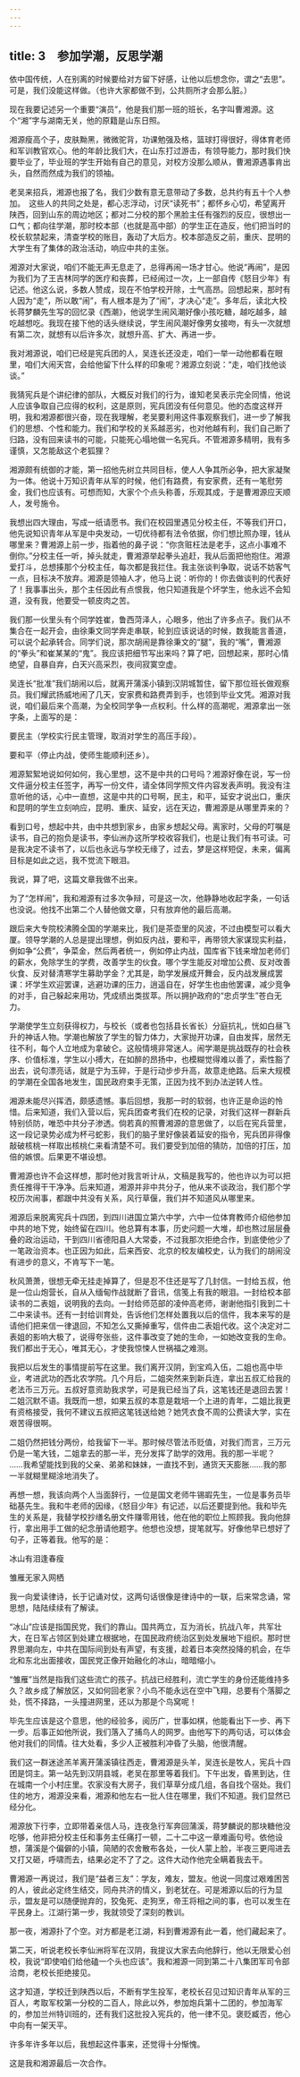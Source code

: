 ```yaml
---
---
---
```

title: 3　参加学潮，反思学潮
---

依中国传统，人在别离的时候要给对方留下好感，让他以后想念你，谓之“去思”。可是，我们没能这样做。（也许大家都做不到，公共厕所才会那么脏。）

现在我要记述另一个重要“演员”，他是我们那一班的班长，名字叫曹湘源。这个“湘”字与湖南无关，他的原籍是山东日照。

湘源瘦高个子，皮肤黝黑，微微驼背，功课勉强及格，篮球打得很好，得体育老师和军训教官欢心。他的年龄比我们大，在山东打过游击，有领导能力，那时我们快要毕业了，毕业班的学生开始有自己的意见，对校方没那么顺从，曹湘源遇事肯出头，自然而然成为我们的领袖。

老吴来招兵，湘源也报了名，我们少数有意无意带动了多数，总共约有五十个人参加。　这些人的共同之处是，都心志浮动，讨厌“读死书”；都怀乡心切，希望离开陕西，回到山东的周边地区；都对二分校的那个黑脸主任有强烈的反应，很想出一口气；都向往学潮，那时校本部（也就是高中部）的学生正在造反，他们把当时的校长软禁起来，清查学校的账目，轰动了大后方。校本部造反之前，重庆、昆明的大学生有了集体的政治活动，响应中共的主张。

湘源对大家说，咱们不能无声无息走了，总得再闹一场才甘心。他说“再闹”，是因为我们为了王吉林同学的医疗和丧葬，已经闹过一次，上一部自传《怒目少年》有记述。他这么说，多数人赞成，现在不怕学校开除，士气高昂。回想起来，那时有人因为“走”，所以敢“闹”，有人根本是为了“闹”，才决心“走”。多年后，读北大校长蒋梦麟先生写的回忆录《西潮》，他说学生闹风潮好像小孩吃糖，越吃越多，越吃越想吃。我现在接下他的话头继续说，学生闹风潮好像男女接吻，有头一次就想有第二次，就想有以后许多次，就想升高、扩大、再进一步。

我对湘源说，咱们已经是宪兵团的人，吴连长还没走，咱们一举一动他都看在眼里，咱们大闹天宫，会给他留下什么样的印象呢？湘源立刻说：“走，咱们找他谈谈。”

我猜宪兵是个讲纪律的部队，大概反对我们的行为，谁知老吴表示完全同情，他说人应该争取自己应得的权利，这是原则，宪兵团没有任何意见。他的态度这样开明，我和湘源都很兴奋，现在我理解，老吴要利用这件事观察我们，进一步了解我们的思想、个性和能力。我们和学校的关系越恶劣，也对他越有利，我们自己断了归路，没有回来读书的可能，只能死心塌地做一名宪兵。不管湘源多精明，我有多谨慎，又怎能敌这个老狐狸？

湘源颇有统御的才能，第一招他先树立共同目标，使人人争其所必争，把大家凝聚为一体。他说十万知识青年从军的时候，他们有路费，有安家费，还有一笔慰劳金，我们也应该有。可想而知，大家个个点头称善，乐观其成，于是曹湘源应天顺人，发号施令。

我想出四大理由，写成一纸请愿书。我们在校园里遇见分校主任，不等我们开口，他先说知识青年从军是中央发动，一切优待都有法令依据，你们想比照办理，钱从哪里来？曹湘源上前一步，指着他的鼻子说：“你贪赃枉法是老手，这点小事难不倒你。”分校主任一听，掉头就走，曹湘源举起拳头追赶，我从后面把他抱住。湘源爱打斗，总想揍那个分校主任，每次都是我拦住。我主张谈判争取，说话不妨客气一点，目标决不放弃。湘源是领袖人才，他马上说：听你的！你去做谈判的代表好了！我事事出头，那个主任因此有点恨我，他只知道我是个坏学生，他永远不会知道，没有我，他要受一顿皮肉之苦。

我们那一伙里头有个同学姓崔，鲁西菏泽人，心眼多，他出了许多点子。我们从不集合在一起开会，由徐秉文同学奔走串联，轮到应该说话的时候，数我能言善道，可以说个起承转合。同学们说，那次胡闹是靠徐秉文的“腿”，我的“嘴”，曹湘源的“拳头”和崔某某的“鬼”。我应该把细节写出来吗？算了吧，回想起来，那时心情绝望，自暴自弃，白天兴高采烈，夜间寂寞空虚。

吴连长“批准”我们胡闹以后，就离开蒲溪小镇到汉阴城暂住，留下那位班长做观察员。我们耀武扬威地闹了几天，安家费和路费弄到手，也领到毕业文凭。湘源对我说，咱们最后来个高潮，为全校同学争一点权利。什么样的高潮呢，湘源拿出一张字条，上面写的是：

要民主（学校实行民主管理，取消对学生的高压手段）。

要和平（停止内战，使师生能顺利还乡）。

湘源絮絮地说如何如何，我心里想，这不是中共的口号吗？湘源好像在说，写一份文件逼分校主任签字，再写一份文件，请全体同学照文件内容发表声明。我没有注意听他的话，心中一直想，这是中共的口号啊，民主，和平，延安才说出口，重庆和昆明的学生立刻响应，昆明、重庆、延安，远在天边，曹湘源是从哪里弄来的？

看到口号，想起中共，由中共想到家乡，由家乡想起父母。离家时，父母的叮嘱是读书，自己的抱负是读书，李仙洲办这所学校收容我们，也是让我们有书可读。可是我决定不读书了，以后也永远与学校无缘了，过去，梦是这样短促，未来，偏离目标是如此之远，我不觉流下眼泪。

我说，算了吧，这篇文章我做不出来。

为了“怎样闹”，我和湘源有过多次争辩，可是这一次，他静静地收起字条，一句话也没说。他找不出第二个人替他做文章，只有放弃他的最后高潮。

跟后来大专院校沸腾全国的学潮来比，我们是茶壶里的风波，不过由模型可以看大厦。领导学潮的人总是提出理想，例如反内战，要和平，再带领大家谋现实利益，例如争“公费”，争菜金，然后两者统一，例如停止内战，国库省下钱来增加老师们的薪水，免除学生的学费，改善学生的伙食。哪个学生能反对增加公费、反对改善伙食、反对替清寒学生募助学金？尤其是，助学发展成开舞会，反内战发展成罢课：坏学生欢迎罢课，逃避功课的压力，逍遥自在，好学生也由他罢课，减少竞争的对手，自己躲起来用功，凭成绩出类拔萃。所以拥护政府的“忠贞学生”苍白无力。

学潮使学生立刻获得权力，与校长（或者也包括县长省长）分庭抗礼，恍如白昼飞升的神话人物。学潮也解放了学生的智力体力，大家抛开功课，自由发挥，居然无往不利，每个人立地成为拿破仑。这般情境非常迷人。闹学潮是挑战既存的社会秩序、价值标准，学生以小搏大，在如醉的昂扬中，也模糊觉得难以善了，索性豁了出去，说句漂亮话，就是宁为玉碎，于是行动步步升高，故意走绝路。后来大规模的学潮在全国各地发生，国民政府束手无策，正因为找不到办法逆转人性。

湘源未能尽兴挥洒，颇感遗憾。事后回想，我那一时的软弱，也许正是命运的怜惜。后来知道，我们入营以后，宪兵团查考我们在校的记录，对我们这样一群新兵特别侦防，唯恐中共分子渗透。倘若真的照曹湘源的意思做了，以后在宪兵营里，这一段记录势必成为杯弓蛇影，我们的脑子里好像装着延安的指令，宪兵团非得像敲破核桃一样取出核桃仁来看清楚不可。我们要受到加倍的猜防，加倍的打压，加倍的嫉恨。后果更不堪设想。

曹湘源也许不会这样想，那时他对我言听计从，文稿是我写的，他也许以为可以把责任推得干干净净。后来知道，湘源并非中共分子，他从来不谈政治，我们那个学校历次闹事，都跟中共没有关系，风行草偃，我们并不知道风从哪里来。

湘源后来脱离宪兵十四团，到四川进国立第六中学，六中一位体育教师介绍他参加中共的地下党，始终留在四川。他总算有本事，历史问题一大堆，却也熬过层层叠叠的政治运动，干到四川省德阳县人大常委，不过我那次拒绝合作，到底使他少了一笔政治资本。也正因为如此，后来西安、北京的校友编校史，认为我们的胡闹没有进步的意义，不肯写下一笔。

秋风萧萧，很想无牵无挂走掉算了，但是忍不住还是写了几封信。一封给五叔，他是一位山炮营长，自从入缅甸作战就断了音讯，信笺上有我的眼泪。一封给校本部读书的二表姐，说明我的去向。一封给师范部的凌仲高老师，谢谢他指引我到二十二中来读书。还有一封给训育处，告诉他们怎样处置我以后的信件，我本来写的是请他们把来信一律退回，不知怎么又撕掉重写，信件由二表姐代收。这个决定对二表姐的影响大极了，说得夸张些，这件事改变了她的生命，一如她改变我的生命。我们都出于无心，唯其无心，才使我惊悚人世祸福之难测。

我把以后发生的事情提前写在这里。我们离开汉阴，到宝鸡入伍，二姐也高中毕业，考进武功的西北农学院。几个月后，二姐突然来到新兵连，拿出五叔汇给我的老法币三万元。五叔好意资助我求学，可是我已经当了兵，这笔钱还是退回去罢！二姐沉默不语。我既而一想，如果五叔的本意是栽培一个上进的青年，二姐比我更有资格接受，我何不建议五叔把这笔钱送给她？她凭衣食不周的公费读大学，实在艰苦得很啊。

二姐仍然把钱分两份，给我留下一半。那时候尽管法币贬值，对我们而言，三万元仍是一笔大钱，二姐拿去的那一半，充分发挥了助学的效用。我的那一半呢？ ……我希望能找到我的父亲、弟弟和妹妹，一直找不到，通货天天膨胀……我的那一半就糊里糊涂地消失了。

再想一想，我该向两个人当面辞行，一位是国文老师牛锡嘏先生，一位是事务员毕础基先生。我和牛老师的因缘，《怒目少年》有记述，以后还要提到他。我和毕先生的关系是，我替学校抄缮名册文件赚零用钱，他在他的职位上照顾我。我向他辞行，拿出用手工做的纪念册请他题字。他想也没想，提笔就写。好像他早已想好了句子，正等着我。他写的是：

冰山有泪逢春瘦

雏雁无家入网栖



我一向爱读律诗，长于记诵对仗，这两句话很像是律诗中的一联，后来常念诵，常思想，陆陆续续有了解读。

“冰山”应该是指国民党，我们的靠山。国共两立，互为消长，抗战八年，共军壮大，在日军占领区到处建立根据地，在国民政府统治区到处发展地下组织。那时世界思潮向左，中共在国际间到处有声望，有支援，趁着日本突然投降的机会，在华北和东北出面接收，国民党正像开始融化的冰山，暗暗缩小。

“雏雁”当然是指我们这些流亡的孩子。抗战已经胜利，流亡学生的身份还能维持多久？故乡成了解放区，又如何回老家？小鸟不能永远在空中飞翔，总要有个落脚之处，慌不择路，一头撞进网里，还以为那是个鸟窝呢！

毕先生应该是这个意思，他的经验多，阅历广，世事如棋，他能看出下一步、再下一步。后事正如他所说，我们落入了捕鸟人的网罗。由他写下的两句话，可以体会他对我们的同情。往大处看，多少人正被胜利冲昏了头脑，他很清醒。

我们这一群迷途羔羊离开蒲溪镇往西走，曹湘源是头羊，吴连长是牧人，宪兵十四团是饲主。第一站先到汉阴县城，老吴在那里等着我们。下午出发，昏黑到达，住在城南一个小村庄里。农家没有大房子，我们草草分成几组，各自找个宿处。我们住的地方，湘源没来看，湘源和他左右一批人住在哪里，我们不知道。我们显然已经分化。

湘源放下行李，立即带着亲信人马，连夜急行军奔回蒲溪，蒋梦麟说的那块糖他没吃够，他非把分校主任和事务主任痛打一顿，二十二中这一章难画句号。依他设想，蒲溪是个偏僻的小镇，简陋的农舍散布各处，一伙人蒙上脸，半夜三更闯进去又打又砸，呼啸而去，结果必定不了了之。这件大动作他完全瞒着我去干。

曹湘源一再说过，我们是“益者三友”：学友，难友，盟友。他说一同度过艰难困苦的人，彼此必定终生结交，同舟共济的情义，到老犹在。可是湘源以后的行为显示，盟友是可以随便抛弃的，狡兔死、走狗烹，帝王将相之间的事，也可以发生在平民身上。江湖行第一步，我就领受了深刻的教训。

那一夜，湘源扑了个空。对方都是老江湖，料到曹湘源有此一着，他们藏起来了。

第二天，听说老校长李仙洲将军在汉阴，我提议大家去向他辞行，他以无限爱心创校，我说“即使咱们给他磕一个头也应该”。我和湘源一同到第二十八集团军司令部洽商，老校长拒绝接见。

这才知道，学校迁到陕西以后，不断有学生投军，老校长召见过知识青年从军的三百人，考取军校第一分校的二百人，除此以外，参加炮兵第十二团的，参加海军的，参加兰州特训班的，还有我们这批投入宪兵的，他一律不见。褒贬臧否，他心中向有一架天平。

许多年许多年以后，我想起这件事来，还觉得十分惭愧。

这是我和湘源最后一次合作。